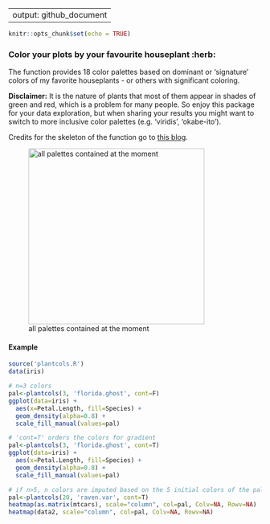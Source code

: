 
---
output: github_document
---

<!-- README.md is generated from README.Rmd. Please edit that file -->



```r
knitr::opts_chunk$set(echo = TRUE)
```


### Color your plots by your favourite houseplant :herb:
The function provides 18 color palettes based on dominant or 'signature' colors of my favorite houseplants - or others with significant coloring.

**Disclaimer:** It is the nature of plants that most of them appear in shades of green and red, which is a problem for many people. So enjoy this package for your data exploration, but when sharing your results you might want to switch to more inclusive color palettes (e.g. 'viridis', 'okabe-ito'). 

Credits for the skeleton of the function go to [this blog](https://blog.devgenius.io/create-your-own-color-palette-function-in-r-64c8f21fc786).


![all palettes contained at the moment](palette_names.png){width=350px}


#### Example


```r
source('plantcols.R')
data(iris)

# n=3 colors
pal<-plantcols(3, 'florida.ghost', cont=F)
ggplot(data=iris) +
  aes(x=Petal.Length, fill=Species) +
  geom_density(alpha=0.8) +
  scale_fill_manual(values=pal)

# 'cont=T' orders the colors for gradient
pal<-plantcols(3, 'florida.ghost', cont=T)
ggplot(data=iris) +
  aes(x=Petal.Length, fill=Species) +
  geom_density(alpha=0.8) +
  scale_fill_manual(values=pal)

# if n>5, n colors are imputed based on the 5 initial colors of the palette (left column in aboves image)
pal<-plantcols(20, 'raven.var', cont=T)
heatmap(as.matrix(mtcars), scale="column", col=pal, Colv=NA, Rowv=NA)
heatmap(data2, scale="column", col=pal, Colv=NA, Rowv=NA)
```
